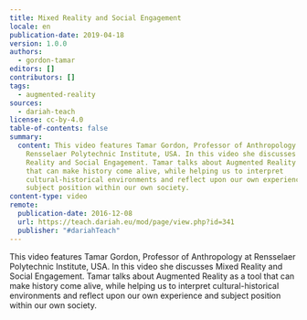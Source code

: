 ```yaml
---
title: Mixed Reality and Social Engagement
locale: en
publication-date: 2019-04-18
version: 1.0.0
authors:
  - gordon-tamar
editors: []
contributors: []
tags:
  - augmented-reality
sources:
  - dariah-teach
license: cc-by-4.0
table-of-contents: false
summary:
  content: This video features Tamar Gordon, Professor of Anthropology at
    Rensselaer Polytechnic Institute, USA. In this video she discusses Mixed
    Reality and Social Engagement. Tamar talks about Augmented Reality as a tool
    that can make history come alive, while helping us to interpret
    cultural-historical environments and reflect upon our own experience and
    subject position within our own society.
content-type: video
remote:
  publication-date: 2016-12-08
  url: https://teach.dariah.eu/mod/page/view.php?id=341
  publisher: "#dariahTeach"
---
```

This video features Tamar Gordon, Professor of Anthropology at Rensselaer Polytechnic Institute, USA. In this video she discusses Mixed Reality and Social Engagement. Tamar talks about Augmented Reality as a tool that can make history come alive, while helping us to interpret cultural-historical environments and reflect upon our own experience and subject position within our own society.

<VideoCard provider="youtube" id="ioUh30dOkj0" title="Mixed Reality and Social Engagement" image="/assets/content/assets/en/resources/external/mixed-reality-and-social-engagement/tamar-gordon-jpg" />
